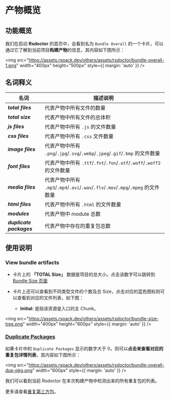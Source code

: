 # 产物概览

## 功能概览

我们在启动 **Rsdoctor** 的首页中，会看到名为 `Bundle Overall` 的一个卡片，可以通过它了解到当前项目**构建产物**的信息，其内容如下图所示：

<img
  src="https://assets.rspack.dev/others/assets/rsdoctor/bundle-overall-1.png"
  width="400px"
  height="500px"
  style={{ margin: 'auto' }}
/>

## 名词释义

| 名词                             | 描述说明                                                                           |
| -------------------------------- | ---------------------------------------------------------------------------------- |
| <b><i>total files</i></b>        | 代表产物中所有文件的数量                                                           |
| <b><i>total size</i></b>         | 代表产物中所有文件的总体积                                                         |
| <b><i>js files</i></b>           | 代表产物中所有 `.js` 的文件数量                                                    |
| <b><i>css files</i></b>          | 代表产物中所有 `.css` 文件数量                                                     |
| <b><i>image files</i></b>        | 代表产物中所有 `.png`/`.jpg`/`.svg`/`.webp`/`.jpeg`/`.gif`/`.bmp` 的文件数量       |
| <b><i>font files</i></b>         | 代表产物中所有 `.ttf`/`.fnt`/`.fon`/`.otf`/`.woff`/`.woff2` 的文件数量             |
| <b><i>media files</i></b>        | 代表产物中所有 `.mp3`/`.mp4`/`.avi`/`.wav`/`.flv`/`.mov`/`.mpg`/`.mpeg` 的文件数量 |
| <b><i>html files</i></b>         | 代表产物中所有 `.html` 的文件数量                                                  |
| <b><i>modules</i></b>            | 代表产物中 module 总数                                                             |
| <b><i>duplicate packages</i></b> | 代表产物中存在的重复包总数                                                         |

## 使用说明

### View bundle artifacts

- 卡片上的 **「TOTAL Size」** 数据是项目的总大小。点击该数字可以跳转到 [Bundle Size 页面](./bundle-size.mdx)

- 卡片上还可以查看到不同类型文件的个数及总 Size，点击对应的蓝色图标则可以查看到对应的文件列表，如下图：
  - **Initial:** 是指该资源是入口的主 Chunk。

<img
  src="https://assets.rspack.dev/others/assets/rsdoctor/bundle-size-tree.png"
  width="400px"
  height="600px"
  style={{ margin: 'auto' }}
/>

### [Duplicate Packages](../../blog/topic/duplicate-pkg-problem.mdx)

如果卡片中的 `Duplicate Packages` 显示的数字大于 0，则可以**点击来查看对应的重复包详情列表**，其内容如下图所示：

<img
  src="https://assets.rspack.dev/others/assets/rsdoctor/bundle-overall-dup-pkg.png"
  width="600px"
  style={{ margin: 'auto' }}
/>

我们可以看到当前 Rsdoctor 在本次构建产物中检测出来的所有重复包的列表。

更多请查看[重复第三方包](/guide/usage/bundle-alerts)。
